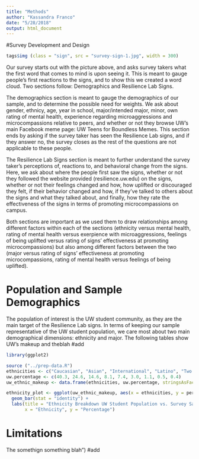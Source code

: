 ```yaml
---
title: "Methods"
author: "Kassandra Franco"
date: "5/28/2018"
output: html_document
---
```


#Survey Development and Design

```r

tags$img (class = "sign", src = "survey-sign-1.jpg", width = 300)

```

Our survey starts out with the picture above, and asks survey takers what the first word that
comes to mind is upon seeing it. This is meant to gauge people's first reactions to the signs,
and to show this we created a word cloud. Two sections follow: Demographics and Resilience Lab Signs.

The demographics section is meant to gauge the demographics of our sample, and to determine the
possible need for weights. We ask about gender, ethnicy, age, year in school, major/intended major,
minor, own rating of mental health, experience regarding microaggressions and microcompassions
relative to peers, and whether or not they browse UW's main Facebook meme page: UW Teens for Boundless
Memes. This section ends by asking if the survey taker has seen the Resilience Lab signs, and
if they answer no, the survey closes as the rest of the questions are not applicable to these people.

The Resilience Lab Signs section is meant to further understand the survey taker's perceptions of, 
reactions to, and behavioral change from the signs. Here, we ask about where the people first saw 
the signs, whether or not they followed the website provided (resilience.uw.edu) on the signs, 
whether or not their feelings changed and how, how uplifted or discouraged they felt, if their 
behavior changed and how, if they've talked to others about the signs and what they talked about, and
finally, how they rate the effectiveness of the signs in terms of promoting microcompassions on campus.

Both sections are important as we used them to draw relationships among different factors within 
each of the sections (ethnicity versus mental health, rating of mental health versus exerpience with 
microaggressions, feelings of being uplifted versus rating of signs' effectiveness at promoting
microcompassions) but also among different factors between the two (major versus rating of signs' 
effectiveness at promoting microcompassions, rating of mental health versus feelings of being
uplifted).

# Population and Sample Demographics

The population of interest is the UW student community, as they are the main target of the 
Resilience Lab signs. In terms of keeping our sample representative of the UW student population,
we care most about two main demographical dimensions: ethnicity and major. The following tables show 
UW's makeup and theblah  #add

```r

library(ggplot2)

source ("../prep-data.R")
ethnicities <- c("Caucasian", "Asian", "International", "Latino", "Two or more races", "Black/African", "Prefer not to answer", "Hawaiian/Pacific Islander", "American Indian/Alaska Native")
uw.percentage <- c(40.3, 24.6, 14.6, 8.1, 7.4, 3.0, 1.1, 0.5, 0.4)
uw_ethnic_makeup <- data.frame(ethnicities, uw.percentage, stringsAsFactors = FALSE)

ethnicity_plot <- ggplot(uw_ethnic_makeup, aes(x = ethnicities, y = percentage)) +
  geom_bar(stat = "identity") +
  labs(title = "Ethnicity Breakdown UW Student Population vs. Survey Sample",
       x = "Ethnicity", y = "Percentage") 

```

# Limitations

The somethign something blah") #add

